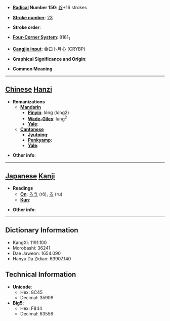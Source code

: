 * '''[[Wiktionary:Chinese radical index| Radical]] Number 150''': [[Wiktionary:Chinese radical index 谷|谷]]+16 strokes

* '''[[Wiktionary:Chinese total strokes index|Stroke number]]''': [[Wiktionary:Chinese total strokes index 23|23]]

* '''Stroke order''': 

* '''[[Wiktionary:Chinese four corner index|Four-Corner System]]''': 8161<sub>1</sub>

* '''[[Wiktionary:Chinese Cangjie index|Cangjie input]]''': 金口卜月心 (CRYBP)

* '''Graphical Significance and Origin''': 

* '''Common Meaning'''

----

== [[Chinese]] [[Hanzi]] ==

* '''Romanizations'''
** '''[[Mandarin]]'''
*** '''[[Pinyin]]''': lóng (long2)
*** '''[[Wade-Giles]]''': lung<sup>2</sup>
*** '''[[Yale]]''': 
** '''[[Cantonese]]'''
*** '''[[Jyutping]]''':
*** '''[[Penkyamp]]''': 
*** '''[[Yale]]''': 

* '''Other info''': 

----

== [[Japanese]] [[Kanji]] ==

* '''Readings'''
** '''[[On]]''': [[ろう]] (rō), [[る]] (ru)
** '''[[Kun]]''': 

* '''Other info''':  

----

== Dictionary Information ==

* KangXi: 1191.100
* Morobashi: 36241
* Dae Jaweon: 1654.090
* Hanyu Da Zidian: 63907.140

== Technical Information ==

* '''Unicode''':
** Hex: 8C45
** Decimal: 35909
* '''Big5''':
** Hex: F844
** Decimal: 63556